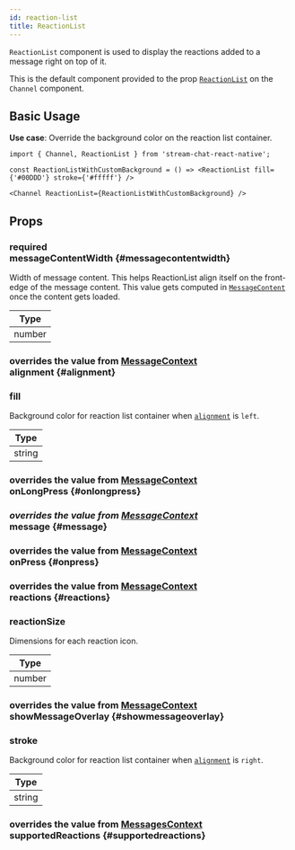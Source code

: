 ```yaml
---
id: reaction-list
title: ReactionList
---
```




`ReactionList` component is used to display the reactions added to a message right on top of it.

This is the default component provided to the prop [`ReactionList`](../core-components/channel.mdx#reactionlist) on the `Channel` component.

## Basic Usage

**Use case**: Override the background color on the reaction list container.

```tsx
import { Channel, ReactionList } from 'stream-chat-react-native';

const ReactionListWithCustomBackground = () => <ReactionList fill={'#00DDD'} stroke={'#fffff'} />

<Channel ReactionList={ReactionListWithCustomBackground} />
```

## Props

### <div class="label required">required</div> **messageContentWidth** {#messagecontentwidth}

Width of message content. This helps ReactionList align itself on the front-edge of the message content.
This value gets computed in [`MessageContent`](./message_content.mdx) once the content gets loaded.

| Type |
| - |
| number |

### <div class="description">overrides the value from [MessageContext](../contexts/message_context.mdx#alignment)</div> **alignment** {#alignment}

<Alignment />

### fill

Background color for reaction list container when [`alignment`](#alignment) is `left`.

| Type |
| - |
| string |

<!-- ### radius -->

### <div class="description">overrides the value from [MessageContext](../contexts/message_context.mdx#onlongpress)</div> onLongPress {#onlongpress}

<OnLongPress />

### <div class="label description">_overrides the value from [MessageContext](../contexts/message_context.mdx#message)_</div> message {#message}

<MessageProp />


### <div class="description">overrides the value from [MessageContext](../contexts/message_context.mdx#onpress)</div> onPress {#onpress}

<OnPress />

### <div class="description">overrides the value from [MessageContext](../contexts/message_context.mdx#reactions)</div> reactions {#reactions}

<Reactions />

### reactionSize

Dimensions for each reaction icon.

| Type |
| - |
| number |

### <div class="description">overrides the value from [MessageContext](../contexts/message_context.mdx#showmessageoverlay)</div> showMessageOverlay {#showmessageoverlay}

<ShowMessageOverlay />

### stroke

Background color for reaction list container when [`alignment`](#alignment) is `right`.

| Type |
| - |
| string |

<!-- ### strokeSize -->

### <div class="description">overrides the value from [MessagesContext](../contexts/messages_context.mdx#supportedreactions)</div> supportedReactions {#supportedreactions}

<SupportedReactions />
